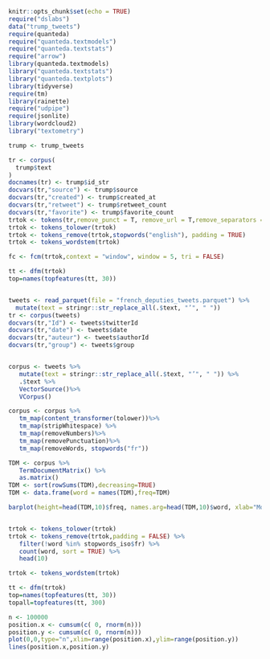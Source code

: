 
```{r setup, include=FALSE,message=FALSE,warning=FALSE}
knitr::opts_chunk$set(echo = TRUE)
require("dslabs")
data("trump_tweets")
require(quanteda)
require("quanteda.textmodels")
require("quanteda.textstats")
require("arrow")
library(quanteda.textmodels)
library("quanteda.textstats")
library("quanteda.textplots")
library(tidyverse)
require(tm)
library(rainette)
require("udpipe")
require(jsonlite)
library(wordcloud2)
library("textometry")
```


```{r}
trump <- trump_tweets

tr <- corpus(
  trump$text 
)
docnames(tr) <- trump$id_str
docvars(tr,"source") <- trump$source
docvars(tr,"created") <- trump$created_at
docvars(tr,"retweet") <- trump$retweet_count
docvars(tr,"favorite") <- trump$favorite_count
trtok <- tokens(tr,remove_punct = T, remove_url = T,remove_separators = T)
trtok <- tokens_tolower(trtok)
trtok <- tokens_remove(trtok,stopwords("english"), padding = TRUE) 
trtok <- tokens_wordstem(trtok)

fc <- fcm(trtok,context = "window", window = 5, tri = FALSE)

tt <- dfm(trtok)
top=names(topfeatures(tt, 30))


tweets <- read_parquet(file = "french_deputies_tweets.parquet") %>%
  mutate(text = stringr::str_replace_all(.$text, "’", " "))
tr <- corpus(tweets)
docvars(tr,"Id") <- tweets$twitterId
docvars(tr,"date") <- tweets$date
docvars(tr,"auteur") <- tweets$authorId
docvars(tr,"group") <- tweets$group


corpus <- tweets %>%
   mutate(text = stringr::str_replace_all(.$text, "’", " ")) %>% 
   .$text %>% 
   VectorSource()%>%
   VCorpus()

corpus <- corpus %>%
   tm_map(content_transformer(tolower))%>%
   tm_map(stripWhitespace) %>%
   tm_map(removeNumbers)%>%
   tm_map(removePunctuation)%>%
   tm_map(removeWords, stopwords("fr"))

TDM <- corpus %>%
   TermDocumentMatrix() %>%
   as.matrix()
TDM <- sort(rowSums(TDM),decreasing=TRUE)
TDM <- data.frame(word = names(TDM),freq=TDM)

barplot(height=head(TDM,10)$freq, names.arg=head(TDM,10)$word, xlab="Mots", ylab="Fréquence", col="#973232",las=2)


trtok <- tokens_tolower(trtok) 
trtok <- tokens_remove(trtok,padding = FALSE) %>%
   filter(!word %in% stopwords_iso$fr) %>%
   count(word, sort = TRUE) %>%
   head(10)

trtok <- tokens_wordstem(trtok)

tt <- dfm(trtok)
top=names(topfeatures(tt, 30))
topall=topfeatures(tt, 300)

```


```{r}
n <- 100000
position.x <- cumsum(c( 0, rnorm(n)))
position.y <- cumsum(c( 0, rnorm(n)))
plot(0,0,type="n",xlim=range(position.x),ylim=range(position.y))
lines(position.x,position.y)
```
